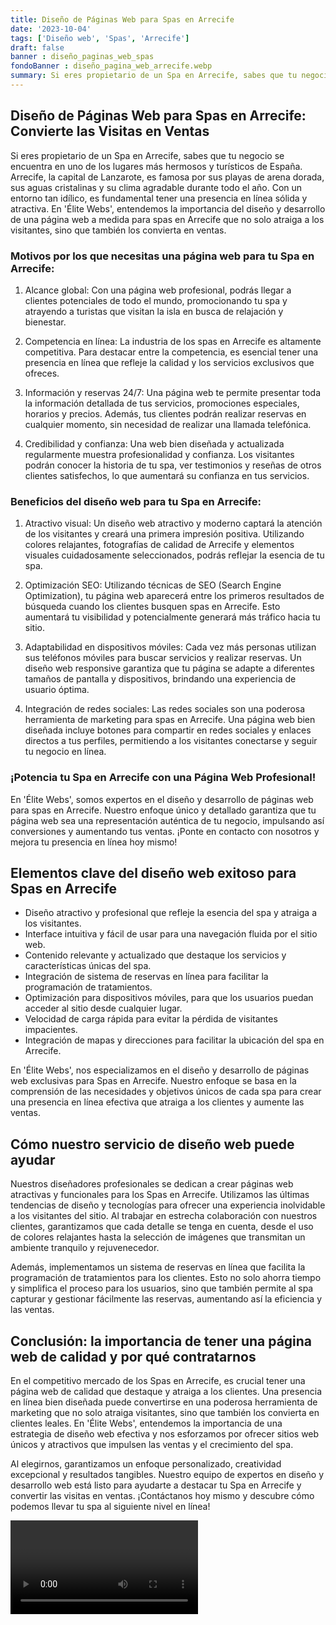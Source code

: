 ```yaml
---
title: Diseño de Páginas Web para Spas en Arrecife
date: '2023-10-04'
tags: ['Diseño web', 'Spas', 'Arrecife']
draft: false
banner : diseño_paginas_web_spas
fondoBanner : diseño_pagina_web_arrecife.webp
summary: Si eres propietario de un Spa en Arrecife, sabes que tu negocio se encuentra en uno de los lugares más hermosos y turísticos de España. Arrecife, la capital de Lanzarote, es famosa por sus playas de arena dorada, sus aguas cristalinas y su clima agradable durante todo el año. Con un entorno tan idílico, es fundamental tener una presencia en línea sólida y atractiva. En 'Élite Webs', entendemos la importancia del diseño y desarrollo de una página web a medida para spas en Arrecife que no solo atraiga a los visitantes, sino que también los convierta en ventas.
---
```


## Diseño de Páginas Web para Spas en Arrecife: Convierte las Visitas en Ventas

Si eres propietario de un Spa en Arrecife, sabes que tu negocio se encuentra en uno de los lugares más hermosos y turísticos de España. Arrecife, la capital de Lanzarote, es famosa por sus playas de arena dorada, sus aguas cristalinas y su clima agradable durante todo el año. Con un entorno tan idílico, es fundamental tener una presencia en línea sólida y atractiva. En 'Élite Webs', entendemos la importancia del diseño y desarrollo de una página web a medida para spas en Arrecife que no solo atraiga a los visitantes, sino que también los convierta en ventas.

### Motivos por los que necesitas una página web para tu Spa en Arrecife:

1. Alcance global: Con una página web profesional, podrás llegar a clientes potenciales de todo el mundo, promocionando tu spa y atrayendo a turistas que visitan la isla en busca de relajación y bienestar.

2. Competencia en línea: La industria de los spas en Arrecife es altamente competitiva. Para destacar entre la competencia, es esencial tener una presencia en línea que refleje la calidad y los servicios exclusivos que ofreces.

3. Información y reservas 24/7: Una página web te permite presentar toda la información detallada de tus servicios, promociones especiales, horarios y precios. Además, tus clientes podrán realizar reservas en cualquier momento, sin necesidad de realizar una llamada telefónica.

4. Credibilidad y confianza: Una web bien diseñada y actualizada regularmente muestra profesionalidad y confianza. Los visitantes podrán conocer la historia de tu spa, ver testimonios y reseñas de otros clientes satisfechos, lo que aumentará su confianza en tus servicios.

### Beneficios del diseño web para tu Spa en Arrecife:

1. Atractivo visual: Un diseño web atractivo y moderno captará la atención de los visitantes y creará una primera impresión positiva. Utilizando colores relajantes, fotografías de calidad de Arrecife y elementos visuales cuidadosamente seleccionados, podrás reflejar la esencia de tu spa.

2. Optimización SEO: Utilizando técnicas de SEO (Search Engine Optimization), tu página web aparecerá entre los primeros resultados de búsqueda cuando los clientes busquen spas en Arrecife. Esto aumentará tu visibilidad y potencialmente generará más tráfico hacia tu sitio.

3. Adaptabilidad en dispositivos móviles: Cada vez más personas utilizan sus teléfonos móviles para buscar servicios y realizar reservas. Un diseño web responsive garantiza que tu página se adapte a diferentes tamaños de pantalla y dispositivos, brindando una experiencia de usuario óptima.

4. Integración de redes sociales: Las redes sociales son una poderosa herramienta de marketing para spas en Arrecife. Una página web bien diseñada incluye botones para compartir en redes sociales y enlaces directos a tus perfiles, permitiendo a los visitantes conectarse y seguir tu negocio en línea.

### ¡Potencia tu Spa en Arrecife con una Página Web Profesional!

En 'Élite Webs', somos expertos en el diseño y desarrollo de páginas web para spas en Arrecife. Nuestro enfoque único y detallado garantiza que tu página web sea una representación auténtica de tu negocio, impulsando así conversiones y aumentando tus ventas. ¡Ponte en contacto con nosotros y mejora tu presencia en línea hoy mismo!

<GifSeo />

<Cta />

## Elementos clave del diseño web exitoso para Spas en Arrecife

- Diseño atractivo y profesional que refleje la esencia del spa y atraiga a los visitantes.
- Interface intuitiva y fácil de usar para una navegación fluida por el sitio web.
- Contenido relevante y actualizado que destaque los servicios y características únicas del spa.
- Integración de sistema de reservas en línea para facilitar la programación de tratamientos.
- Optimización para dispositivos móviles, para que los usuarios puedan acceder al sitio desde cualquier lugar.
- Velocidad de carga rápida para evitar la pérdida de visitantes impacientes.
- Integración de mapas y direcciones para facilitar la ubicación del spa en Arrecife.

En 'Élite Webs', nos especializamos en el diseño y desarrollo de páginas web exclusivas para Spas en Arrecife. Nuestro enfoque se basa en la comprensión de las necesidades y objetivos únicos de cada spa para crear una presencia en línea efectiva que atraiga a los clientes y aumente las ventas.

## Cómo nuestro servicio de diseño web puede ayudar

Nuestros diseñadores profesionales se dedican a crear páginas web atractivas y funcionales para los Spas en Arrecife. Utilizamos las últimas tendencias de diseño y tecnologías para ofrecer una experiencia inolvidable a los visitantes del sitio. Al trabajar en estrecha colaboración con nuestros clientes, garantizamos que cada detalle se tenga en cuenta, desde el uso de colores relajantes hasta la selección de imágenes que transmitan un ambiente tranquilo y rejuvenecedor.

Además, implementamos un sistema de reservas en línea que facilita la programación de tratamientos para los clientes. Esto no solo ahorra tiempo y simplifica el proceso para los usuarios, sino que también permite al spa capturar y gestionar fácilmente las reservas, aumentando así la eficiencia y las ventas.

## Conclusión: la importancia de tener una página web de calidad y por qué contratarnos

En el competitivo mercado de los Spas en Arrecife, es crucial tener una página web de calidad que destaque y atraiga a los clientes. Una presencia en línea bien diseñada puede convertirse en una poderosa herramienta de marketing que no solo atraiga visitantes, sino que también los convierta en clientes leales. En 'Élite Webs', entendemos la importancia de una estrategia de diseño web efectiva y nos esforzamos por ofrecer sitios web únicos y atractivos que impulsen las ventas y el crecimiento del spa.

Al elegirnos, garantizamos un enfoque personalizado, creatividad excepcional y resultados tangibles. Nuestro equipo de expertos en diseño y desarrollo web está listo para ayudarte a destacar tu Spa en Arrecife y convertir las visitas en ventas. ¡Contáctanos hoy mismo y descubre cómo podemos llevar tu spa al siguiente nivel en línea!

<Video />

<CtaBot job='Spas' city='Arrecife'/>

<Gmaps query='Arrecife+españa+maps' />